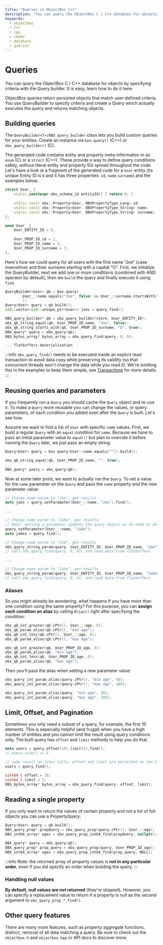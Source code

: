 ```yaml
---
title: "Queries in ObjectBox C++"
description: "You can query the ObjectBox C / C++ database for objects by specifying criteria with the Query builder. It is easy, learn how to do it here."
keywords:
  - objectbox
  - c++
  - cpp
  - cmake
  - database
  - queries
---
```








<TechnicalArticleSchema
  headline="Queries in ObjectBox C++"
  description="You can query the ObjectBox C / C++ database for objects by specifying criteria with the Query builder. It is easy, learn how to do it here."
  url="https://cpp.objectbox.io/queries"
  datePublished="2025-07-21"
  dateModified="2025-07-21"
/>

# Queries

You can query the ObjectBox C / C++ database for objects by specifying criteria with the Query builder. It is easy, learn how to do it here.


ObjectBox queries return persisted objects that match user-defined criteria. You use QueryBuilder to specify criteria and create a Query which actually executes the query and returns matching objects.&#x20;

## Building queries

The `QueryBuilder<T>/OBX_query_builder` class lets you build custom queries for your entities. Create an instance via `box.query()` (C++) or `obx_query_builder()` (C).&#x20;

The generated code contains entity and property meta-information in an `enum` (C) or a `struct` (C++). These provide a way to define query conditions safely, without literal entity and property IDs spread throughout the code. Let's have a look at a fragment of the generated code for a `User` entity (its unique Entity ID is `6` and it has three properties: `id`, `name` `surname`) and the examples below.

<Tabs>
<TabItem value="cpp" label="C++">

```cpp
struct User_ {
    static constexpr obx_schema_id entityId() { return 6; }
    
    static const obx::Property<User, OBXPropertyType_Long> id;
    static const obx::Property<User, OBXPropertyType_String> name;
    static const obx::Property<User, OBXPropertyType_String> surname;
};
```

</TabItem>
<TabItem value="c" label="C">

```c
enum User_ {
    User_ENTITY_ID = 6,
    
    User_PROP_ID_id = 1,
    User_PROP_ID_name = 2,
    User_PROP_ID_surname = 3,
};
```

</TabItem>
</Tabs>

Here's how we could query for all users with the first name “Joe” (case insensitive) and their surname starting with a capital "O". First, we initialize the QueryBuilder, next we add one or more conditions (combined with AND operator by default), then we `build` the query and finally execute it using `find`.

<Tabs>
<TabItem value="cpp" label="C++">

```cpp
QueryBuilder<User> qb = box.query(
        User_::name.equals("Joe", false) && User_::surname.startsWith("O")
        );
Query<User> query = qb.build();
std::vector<std::unique_ptr<User>> joes = query.find();
```

</TabItem>
<TabItem value="c" label="C">

```cpp
OBX_query_builder* qb = obx_query_builder(store, User_ENTITY_ID);
obx_qb_string_equal(qb, User_PROP_ID_name, "Joe", false);
obx_qb_string_starts_with(qb, User_PROP_ID_surname, "O", true);
OBX_query* query = obx_query(qb);
OBX_bytes_array* bytes_array = obx_query_find(query, 0, 0);

... flatbuffers deserialization
```

:::info
`obx_query_find()` needs to be executed inside an explicit read transaction to avoid data copy while preserving its validity (so that concurrent threads won't change the data while you read it). We're omitting this in the examples to keep them simple, see [Transactions](transactions#read-transactions) for more details.
:::

</TabItem>
</Tabs>

## Reusing queries and parameters

If you frequently run a `Query` you should cache the `Query` object and re-use it. To make a `Query` more reusable you can change the values, or query parameters, of each condition you added even after the `Query` is built. Let's see how.

Assume we want to find a list of `User` with specific `name` values. First, we build a regular `Query` with an `equal` condition for `name`. Because we have to pass an initial parameter value to `equal()` but plan to override it before running the `Query` later, we just pass an empty string:

<Tabs>
<TabItem value="cpp" label="C++">

```cpp
Query<User> query = box.query(User::name.equals("")).build();
```

</TabItem>
<TabItem value="c" label="C">

```cpp
obx_qb_string_equal(qb, User_PROP_ID_name, "", true);
...
OBX_query* query = obx_query(qb);
```

</TabItem>
</Tabs>

Now at some later point, we want to actually run the `Query`. To set a value for the `name` parameter on the `Query` and pass the `name` property and the new parameter value:

<Tabs>
<TabItem value="cpp" label="C++">

```cpp
// Change name param to "Joe", get results
auto joes = query.setParameter(User_::name, "Joe").find();

...

// Change name param to "Jake", get results
// Note: setting a parameter updates the query object so no need to do it inline
query.setParameter(User_::name, "Jake"); 
auto jakes = query.find();
```

</TabItem>
<TabItem value="c" label="C">

```cpp
// Change name param to "Joe", get results
obx_query_string_param(query, User_ENTITY_ID, User_PROP_ID_name, "Joe")
// call obx_query_find(query, 0, 0); and read data from flatbuffers

...

// Change name param to "Jake", get results
obx_query_string_param(query, User_ENTITY_ID, User_PROP_ID_name, "Jake")
// call obx_query_find(query, 0, 0); and read data from flatbuffers
```

</TabItem>
</Tabs>

### Aliases

So you might already be wondering, what happens if you have more than one condition using the same property? For this purpose, you can **assign each condition an alias** by calling `Alias()` right after specifying the condition:

<Tabs>
<TabItem value="cpp" label="C++">

```cpp
obx_qb_int_greater(qb.cPtr(), User_::age, 0);
obx_qb_param_alias(qb.cPtr(), "min age");
obx_qb_int_less(qb.cPtr(), User_::age, 0);
obx_qb_param_alias(qb.cPtr(), "max age");
```

</TabItem>
<TabItem value="c" label="C">

```c
obx_qb_int_greater(qb, User_PROP_ID_age, 0);
obx_qb_param_alias(qb, "min age");
obx_qb_int_less(qb, User_PROP_ID_age, 0);
obx_qb_param_alias(qb, "max age");
```

</TabItem>
</Tabs>

Then you'll pass the alias when setting a new parameter value:

<Tabs>
<TabItem value="cpp" label="C++">

```cpp
obx_query_int_param_alias(query.cPtr(), "min age", 50);
obx_query_int_param_alias(query.cPtr(), "max age", 100);
```

</TabItem>
<TabItem value="c" label="C">

```c
obx_query_int_param_alias(query, "min age", 50);
obx_query_int_param_alias(query, "max age", 100);
```

</TabItem>
</Tabs>

## Limit, Offset, and Pagination

Sometimes you only need a subset of a query, for example, the first 10 elements. This is especially helpful (and frugal) when you have a high number of entities and you cannot limit the result using query conditions only. The built query has  `offset` and `limit` methods to help you do that.

<Tabs>
<TabItem value="cpp" label="C++">

```cpp
auto users = query.offset(10).limit(5).find();
// users.size() <= 5

// same result on later calls, offset and limit are persisted on the C++ query
users = query.find(); 
```

</TabItem>
<TabItem value="c" label="C">

```c
uint64_t offset = 10;
uint64_t limit = 5;
OBX_bytes_array* bytes_array = obx_query_find(query, offset, limit);
```

</TabItem>
</Tabs>

## Reading a single property

If you only want to return the values of certain property and not a list of full objects you can use a PropertyQuery:

<Tabs>
<TabItem value="cpp" label="C++">

```cpp
Query<User> query = qb.build();
OBX_query_prop* propQuery = obx_query_prop(query.cPtr(), User_::age);
OBX_int64_array* ages = obx_query_prop_int64_find(propQuery, nullptr);
```

</TabItem>
<TabItem value="c" label="C">

```c
OBX_query* query = obx_query(qb);
OBX_query_prop* prop_query = obx_query_prop(query, User_PROP_ID_age);
OBX_int64_array* ages = obx_query_prop_int64_find(prop_query, NULL);
```

</TabItem>
</Tabs>

:::info
Note: the returned array of property values is **not in any particular order**, even if you did specify an order when building the query.
:::

### Handling null values

**By default, null values are not returned** (they're skipped)**.** However, you can specify a replacement value to return if a property is null as the second argument to `obx_query_prop_*_find()`.

## Other query features

There are many more features, such as property aggregate functions, distinct, removal of all data matching a query. Be sure to check out the `objectbox.h` and `objectbox.hpp` or API docs to discover more.